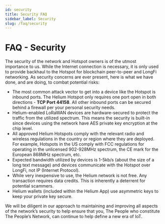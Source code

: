 ```yaml
---
id: security
title: Security FAQ
sidebar_label: Security
slug: /faq/security
---
```


# FAQ - Security

The security of the network and Hotspot owners is of the utmost importance to
us. While the Internet connection is necessary, it is only used to provide
backhaul to the Hotspot for blockchain peer-to-peer and LongFi networking. As
security concerns are ever present, here is what we have done, and are doing, to
combat potential risks:

- The most common attack vector to get into a device like the Hotspot is inbound
  ports. The Helium Hotspot only requires one port open in both directions -
  **TCP Port 44158**. All other inbound ports can be secured behind a firewall
  per your personal security needs.
- Helium-enabled LoRaWAN devices are hardware-secured to protect the traffic
  from the utilized spectrum. This means the security is built-in since devices
  using the network have AES private key encryption at the chip level.
- All approved Helium Hotspots comply with the relevant radio and wireless
  regulations in the country or region where they are deployed. For example,
  Hotspots in the US comply with FCC regulations for operating in the unlicensed
  902-928MHz spectrum, the CE mark for the European 868MHz spectrum, etc.
- Expected bandwidth utilized by devices is 1-5kb/s (about the size of a long
  text message) and devices communicate with the Hotspot over LongFi, not IP
  (Internet Protocol).
- While very inexpensive to use, the Helium network is not free. Any transaction
  requires data credits. This is inherently a deterrent for potential scammers.
- Helium wallets (included within the Helium App) use asymmetric keys to keep
  your private key secure.

We will be diligent in our approach to maintaining and improving all aspects of
the network’s security to help ensure that you, The People who constitute The
People’s Network, can continue to help define a new era of IoT.
